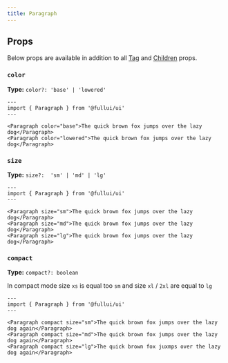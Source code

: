```yaml
---
title: Paragraph
---
```


## Props
Below props are available in addition to all [Tag](/foundation/tag) and [Children](/foundation/children) props.

### `color`
**Type:** `color?: 'base' | 'lowered'`
```astro live
---
import { Paragraph } from '@fullui/ui'
---

<Paragraph color="base">The quick brown fox jumps over the lazy dog</Paragraph>
<Paragraph color="lowered">The quick brown fox jumps over the lazy dog</Paragraph>
```

### `size`
**Type:** `size?:  'sm' | 'md' | 'lg'`
```astro live
---
import { Paragraph } from '@fullui/ui'
---

<Paragraph size="sm">The quick brown fox jumps over the lazy dog</Paragraph>
<Paragraph size="md">The quick brown fox jumps over the lazy dog</Paragraph>
<Paragraph size="lg">The quick brown fox jumps over the lazy dog</Paragraph>
```

### `compact`
**Type:** `compact?: boolean`

In compact mode size `xs` is equal too `sm` and size `xl` / `2xl` are equal to `lg`
```astro live
---
import { Paragraph } from '@fullui/ui'
---

<Paragraph compact size="sm">The quick brown fox jumps over the lazy dog again</Paragraph>
<Paragraph compact size="md">The quick brown fox jumps over the lazy dog again</Paragraph>
<Paragraph compact size="lg">The quick brown fox juxmps over the lazy dog again</Paragraph>
```

<Tag />
<Children />